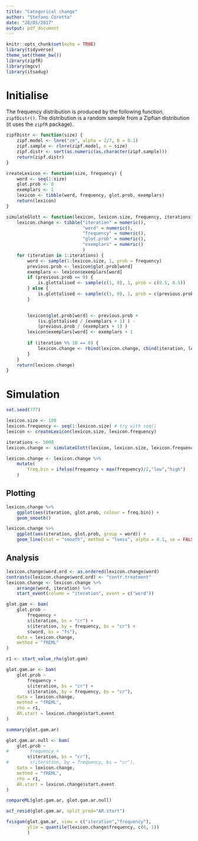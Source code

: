 ```yaml
---
title: "Categorical change"
author: "Stefano Coretta"
date: "28/05/2017"
output: pdf_document
---
```


```r
knitr::opts_chunk$set(echo = TRUE)
library(tidyverse)
theme_set(theme_bw())
library(zipfR)
library(mgcv)
library(itsadug)
```

# Initialise

The frequency distribution is produced by the following function, `zipfDistr()`. The distribution is a random sample from a Zipfian distribution (it uses the `zipfR` package).

```r
zipfDistr <- function(size) {
    zipf.model <- lnre("zm", alpha = 2/7, B = 0.1)
    zipf.sample <- rlnre(zipf.model, n = size)
    zipf.distr <- sort(as.numeric(as.character(zipf.sample)))
    return(zipf.distr)
}
```

```r
createLexicon <- function(size, frequency) {
    word <- seq(1:size)
    glot.prob <- 0
    exemplars <- 1
    lexicon <- tibble(word, frequency, glot.prob, exemplars)
    return(lexicon)
}
```

```r
simulateGlott <- function(lexicon, lexicon.size, frequency, iterations) {
    lexicon.change <- tibble("iteration" = numeric(),
                             "word" = numeric(),
                             "frequency" = numeric(),
                             "glot.prob" = numeric(),
                             "exemplars" = numeric()
                             )
    for (iteration in 1:iterations) {
        word <- sample(1:lexicon.size, 1, prob = frequency)
        previous.prob <- lexicon$glot.prob[word]
        exemplars <- lexicon$exemplars[word]
        if (previous.prob == 0) {
            is.glottalised <- sample(c(1, 0), 1, prob = c(0.5, 0.5))
        } else {
            is.glottalised <- sample(c(1, 0), 1, prob = c(previous.prob, 1-previous.prob))
        }
        

        lexicon$glot.prob[word] <- previous.prob +
            (is.glottalised / (exemplars + 1) ) -
            (previous.prob / (exemplars + 1) )
        lexicon$exemplars[word] <- exemplars + 1
        
        if (iteration %% 10 == 0) {
            lexicon.change <- rbind(lexicon.change, cbind(iteration, lexicon))
        }
    }
    return(lexicon.change)
}
```


# Simulation

```r
set.seed(777)

lexicon.size <- 100
lexicon.frequency <- seq(1:lexicon.size) # try with seq()
lexicon <- createLexicon(lexicon.size, lexicon.frequency)

iterations <- 5000
lexicon.change <- simulateGlott(lexicon, lexicon.size, lexicon.frequency, iterations)

lexicon.change <- lexicon.change %>%
    mutate(
        freq.bin = ifelse(frequency < max(frequency)/2,"low","high")
    )
```

## Plotting

```r
lexicon.change %>%
    ggplot(aes(iteration, glot.prob, colour = freq.bin)) +
    geom_smooth()
```

```r
lexicon.change %>%
    ggplot(aes(iteration, glot.prob, group = word)) +
    geom_line(stat = "smooth", method = "loess", alpha = 0.1, se = FALSE)
```

## Analysis

```r
lexicon.change$word.ord <- as.ordered(lexicon.change$word)
contrasts(lexicon.change$word.ord) <- "contr.treatment"
lexicon.change <- lexicon.change %>%
    arrange(word, iteration) %>%
    start_event(column = "iteration", event = c("word"))
```

```r
glot.gam <- bam(
    glot.prob ~
        frequency +
        s(iteration, bs = "cr") +
        s(iteration, by = frequency, bs = "cr") +
        s(word, bs = "fs"),
    data = lexicon.change,
    method = "fREML"
)

r1 <- start_value_rho(glot.gam)

glot.gam.ar <- bam(
    glot.prob ~
        frequency +
        s(iteration, bs = "cr") +
        s(iteration, by = frequency, bs = "cr"),
    data = lexicon.change,
    method = "fREML",
    rho = r1,
    AR.start = lexicon.change$start.event
)

summary(glot.gam.ar)

glot.gam.ar.null <- bam(
    glot.prob ~
#        frequency +
        s(iteration, bs = "cr"),
#        s(iteration, by = frequency, bs = "cr"),
    data = lexicon.change,
    method = "fREML",
    rho = r1,
    AR.start = lexicon.change$start.event
)

compareML(glot.gam.ar, glot.gam.ar.null)
```

```r
acf_resid(glot.gam.ar, split_pred="AR.start")
```


```r
fvisgam(glot.gam.ar, view = c("iteration","frequency"),
        ylim = quantile(lexicon.change$frequency, c(0, 1))
        )
```


